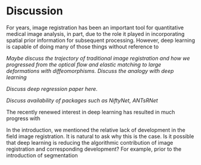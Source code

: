 

# Discussion

For years, image registration has been an important tool for quantitative
medical image analysis, in part, due to the role it played in incorporating spatial
prior information for subsequent processing.  However, deep learning is capable of
doing many of those things without reference to


_Maybe discuss the trajectory of traditional image registration and how we
progressed from the optical flow and elastic matching to large deformations
with diffeomorphisms.  Discuss the analogy with deep learning_

_Discuss deep regression paper here._

_Discuss availability of packages such as NiftyNet, ANTsRNet_

The recently renewed interest in deep learning has resulted in much progress
with




In the introduction, we mentioned the relative lack of development in the
field image registration.  It is natural to ask why this is the case.
Is it possible that deep learning is reducing the algorithmic contribution
of image registration and corresponding development?  For example, prior
to the introduction of segmentation


